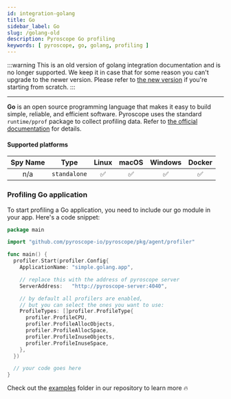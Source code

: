 ```yaml
---
id: integration-golang
title: Go
sidebar_label: Go
slug: /golang-old
description: Pyroscope Go profiling
keywords: [ pyroscope, go, golang, profiling ]
---
```


:::warning
This is an old version of golang integration documentation and is no longer supported. We keep it in case that for some reason you can't upgrade to the newer version. Please refer to [the new version](/docs/golang) if you're starting from scratch.
:::

---

**Go** is an open source programming language that makes it easy to build simple, reliable, and efficient software.
Pyroscope uses the standard `runtime/pprof` package to collect profiling data. Refer to
[the official documentation](https://golang.org/doc/diagnostics#profiling) for details.

#### Supported platforms

| Spy Name     | Type         | Linux | macOS | Windows | Docker |
|:------------:|:------------:|:-----:|:-----:|:-------:|:------:|
| n/a          | `standalone` |   ✅  |   ✅  |    ✅   |   ✅   |

### Profiling Go application

To start profiling a Go application, you need to include our go module in your app. Here's a code snippet:

```go
package main

import "github.com/pyroscope-io/pyroscope/pkg/agent/profiler"

func main() {
  profiler.Start(profiler.Config{
    ApplicationName: "simple.golang.app",

    // replace this with the address of pyroscope server
    ServerAddress:   "http://pyroscope-server:4040",

    // by default all profilers are enabled,
    // but you can select the ones you want to use:
    ProfileTypes: []profiler.ProfileType{
      profiler.ProfileCPU,
      profiler.ProfileAllocObjects,
      profiler.ProfileAllocSpace,
      profiler.ProfileInuseObjects,
      profiler.ProfileInuseSpace,
    },
  })

  // your code goes here
}
```

Check out the [examples](https://github.com/pyroscope-io/pyroscope/tree/main/examples/golang-push) folder in our repository to learn more 🔥
